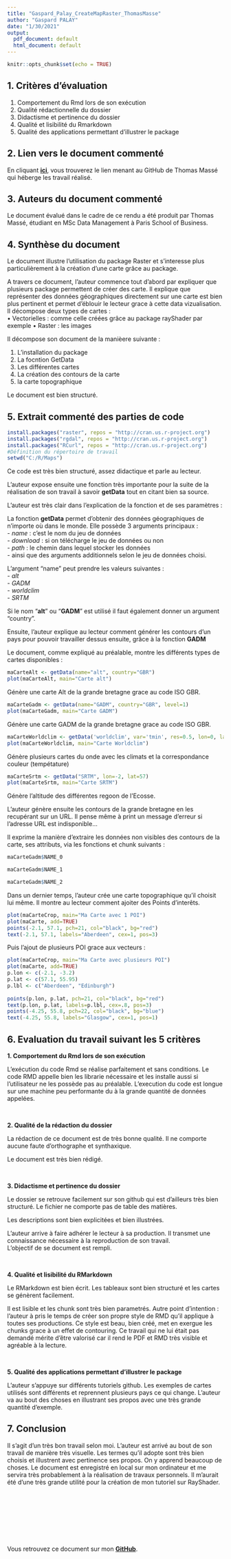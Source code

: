 ```yaml
---
title: "Gaspard_Palay_CreateMapRaster_ThomasMasse"
author: "Gaspard PALAY"
date: "1/30/2021"
output:
  pdf_document: default
  html_document: default
---
```


```r
knitr::opts_chunk$set(echo = TRUE)
```

## 1. Critères d'évaluation 

1.	Comportement du Rmd lors de son exécution
2.	Qualité rédactionnelle du dossier
3.	Didactisme et pertinence du dossier
4.	Qualité et lisibilité du Rmarkdown
5.	Qualité des applications permettant d’illustrer le package


## 2. Lien vers le document commenté

En cliquant [**ici**](https://github.com/Thomas-MAS/PSB1), vous trouverez le lien menant au GitHub de Thomas Massé qui héberge les travail réalisé.

## 3. Auteurs du document commenté

Le document évalué dans le cadre de ce rendu a été produit par Thomas Massé, étudiant en MSc Data Management à Paris School of Business.

## 4. Synthèse du document

Le document illustre l'utilisation du package Raster et s'interesse plus particulièrement à la création d'une carte grâce au package. 


A travers ce document, l'auteur commence tout d'abord par expliquer que plusieurs package permettent de créer des carte. Il explique que représenter des données géographiques directement sur une carte est bien plus pertinent et permet d'éblouir le lecteur grace à cette data vizualisation. 
Il décompose deux types de cartes :  
• Vectorielles : comme celle créées grâce au package rayShader par exemple
• Raster : les images

Il décompose son document de la manièere suivante : 

1. L'installation du package
2. La focntion GetData
3. Les différentes cartes
4. La création des contours de la carte 
5. la carte topographique

Le document est bien structuré.

## 5. Extrait commenté des parties de code

```r
install.packages("raster", repos = "http://cran.us.r-project.org")
install.packages("rgdal", repos = "http://cran.us.r-project.org")
install.packages("RCurl", repos = "http://cran.us.r-project.org")
#Définition du répertoire de travail
setwd("C:/R/Maps")
```

Ce code est très bien structuré, assez didactique et parle au lecteur. 

L'auteur expose ensuite une fonction très importante pour la suite de la réalisation de son travail à savoir **getData** tout en citant bien sa source. 

L'auteur est très clair dans l'explication de la fonction et de ses paramètres : 

La fonction **getData** permet d'obtenir des données géographiques de n'importe où dans le monde.
Elle possède 3 arguments principaux :  
  - *name* : c'est le nom du jeu de données  
  - *download* : si on télécharge le jeu de données ou non    
  - *path* : le chemin dans lequel stocker les données  
  - ainsi que des arguments additionnels selon le jeu de données choisi.
  
L'argument "name" peut prendre les valeurs suivantes :  
  - *alt*  
  - *GADM*  
  - *worldclim*  
  - *SRTM*  
  
Si le nom "**alt**" ou "**GADM**" est utilisé il faut également donner un argument "country".

Ensuite, l'auteur explique au lecteur comment générer les contours d'un pays pour pouvoir travailler dessus ensuite, grâce à la fonction **GADM**

Le document, comme expliqué au préalable, montre les différents types de cartes disponibles : 
```r
maCarteAlt <- getData(name="alt", country="GBR")
plot(maCarteAlt, main="Carte alt")
```
Génère une carte Alt de la grande bretagne grace au code ISO GBR. 

```r
maCarteGadm <- getData(name="GADM", country="GBR", level=1)
plot(maCarteGadm, main="Carte GADM")
```
Génère une carte GADM de la grande bretagne grace au code ISO GBR. 

```r
maCarteWorldclim <- getData('worldclim', var='tmin', res=0.5, lon=0, lat=55)
plot(maCarteWorldclim, main="Carte Worldclim")
```
Génère plusieurs cartes du onde avec les climats et la correspondance couleur (tempétature)

```r
maCarteSrtm <- getData("SRTM", lon=-2, lat=57)
plot(maCarteSrtm, main="Carte SRTM")
```
Génère l'altitude des différentes regoon de l'Ecosse. 

L'auteur génère ensuite les contours de la grande bretagne en les recupérant sur un URL. Il pense même à print un message d'erreur si l'adresse URL est indisponible... 

Il exprime la manière d'extraire les données non visibles des contours de la carte, ses attributs, via les fonctions et chunk suivants : 
```r
maCarteGadm$NAME_0
```

```r
maCarteGadm$NAME_1
```

```r
maCarteGadm$NAME_2
```

Dans un dernier temps, l'auteur crée une carte topographique qu'il choisit lui même. 
Il montre au lecteur comment ajoiter des Points d'interêts. 

```r
plot(maCarteCrop, main="Ma Carte avec 1 POI")
plot(maCarte, add=TRUE)
points(-2.1, 57.1, pch=21, col="black", bg="red")
text(-2.1, 57.1, labels="Aberdeen", cex=1, pos=3)
```

Puis l'ajout de plusieurs POI grace aux vecteurs : 

```r
plot(maCarteCrop, main="Ma Carte avec plusieurs POI")
plot(maCarte, add=TRUE)
p.lon <- c(-2.1, -3.2)
p.lat <- c(57.1, 55.95)
p.lbl <- c("Aberdeen", "Edinburgh")
  
points(p.lon, p.lat, pch=21, col="black", bg="red")
text(p.lon, p.lat, labels=p.lbl, cex=.8, pos=3)
points(-4.25, 55.8, pch=22, col="black", bg="blue")
text(-4.25, 55.8, labels="Glasgow", cex=1, pos=1)
```

## 6. Evaluation du travail suivant les 5 critères

**1.	Comportement du Rmd lors de son exécution**

L'exécution du code Rmd se réalise parfaitement et sans conditions. Le code RMD appelle bien les librarie nécessaire et les installe aussi si l'utilisateur ne les possède pas au préalable. L'execution du code est longue sur une machine peu performante du à la grande quantité de données appelées. 

\ 

**2.	Qualité de la rédaction du dossier**

La rédaction de ce document est de très bonne qualité. Il ne comporte aucune faute d'orthographe et synthaxique. 

Le document est très bien rédigé. 

\ 

**3.	Didactisme et pertinence du dossier**

Le dossier se retrouve facilement sur son github qui est d'ailleurs très bien structuré. Le fichier ne comporte pas de table des matières. 

Les descriptions sont bien explicitées et bien illustrées. 

L'auteur arrive à faire adhérer le lecteur à sa production. Il transmet une connaissance nécessaire à la reproduction de son travail.  
L'objectif de se document est rempli.


\ 

**4.	Qualité et lisibilité du RMarkdown**

Le RMarkdown est bien écrit. Les tableaux sont bien structuré et les cartes se génèrent facilement. 

Il est lisible et les chunk sont très bien parametrés. 
Autre point d'intention : l'auteur à pris le temps de créer son propre style de RMD qu'il applique à toutes ses productions. Ce style est beau, bien créé, met en exergue les chunks grace à un effet de contouring. Ce travail qui ne lui était pas demandé mérite d'être valorisé car il rend le PDF et RMD très visible et agréable à la lecture. 

\ 

**5.	Qualité des applications permettant d’illustrer le package**

L'auteur s'appuye sur différents tutoriels github. Les exemples de cartes utilisés sont différents et reprennent plusieurs pays ce qui change. L'auteur va au bout des choses en illustrant ses propos avec une très grande quantité d'exemple. 


## 7. Conclusion

Il s'agit d'un très bon travail selon moi. 
L'auteur est arrivé au bout de son travail de manière très visuelle. Les termes qu'il adopte sont très bien choisis et illustrent avec pertinence ses propos. 
On y apprend beaucoup de choses. Le document est enregistré en local sur mon ordinateur et me servira très probablement à la réalisation de travaux personnels. Il m'aurait été d'une très grande utilité pour la création de mon tutoriel sur RayShader. 

\ 

\ 

\ 

\ 

Vous retrouvez ce document sur mon [**GitHub**](https://github.com/GaspardPalay/PSBX).